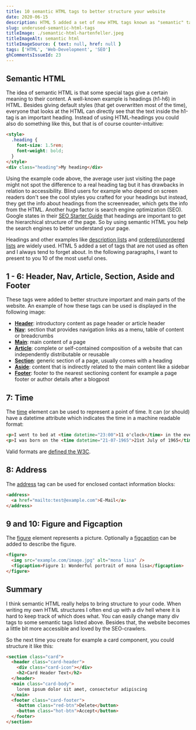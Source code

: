 ```yaml
---
title: 10 semantic HTML tags to better structure your website
date: 2020-06-15
description: HTML 5 added a set of new HTML tags known as "semantic" tags to better structure websites. You should use them to avoid sinking in chaos with many levels of nested divs. They also have the benefit to make your website more accessible.
slug: underused-semantic-html-tags
titleImage: ./semantic-html-hartenfeller.jpeg
titleImageAlt: semantic html
titleImageSource: { text: null, href: null }
tags: ['HTML', 'Web-Development', 'SEO']
ghCommentsIssueId: 23
---
```


## Semantic HTML

The idea of semantic HTML is that some special tags give a certain meaning to their content. A well-known example is headings (h1-h6) in HTML. Besides giving default styles (that get overwritten most of the time), everyone that looks at the HTML can directly see that the text inside the h1-tag is an important heading. Instead of using HTML-headings you could also do something like this, but that is of course counter-intuitive:

```html
<style>
  .heading {
    font-size: 1.5rem;
    font-weight: bold;
  }
</style>
<div class="heading">My heading</div>
```

Using the example code above, the average user just visiting the page might not spot the difference to a real heading tag but it has drawbacks in relation to accessibility. Blind users for example who depend on screen readers don't see the cool styles you crafted for your headings but instead, they get the info about headings from the screenreader, which gets the info from the HTML. Another huge factor is search engine optimization (SEO). Google states in their [SEO Starter Guide](https://support.google.com/webmasters/answer/7451184) that headings are important to get the hierarchical structure of the page. So by using semantic HTML you help the search engines to better understand your page.

Headings and other examples like [description lists](https://developer.mozilla.org/en-US/docs/Web/HTML/Element/dl#examples) and [ordered/unordered lists](https://developer.mozilla.org/en-US/docs/Web/HTML/Element/li) are widely used. HTML 5 added a set of tags that are not used as often and I always tend to forget about. In the following paragraphs, I want to present to you 10 of the most useful ones.

## 1 - 6: Header, Nav, Article, Section, Aside and Footer

These tags were added to better structure important and main parts of the website. An example of how these tags can be used is displayed in the following image:

<BlogImg
  filename="semantic-structure-hartenfeller.jpg"
  alt="structure how header, nav, article, section, aside and footer can be used"
/>

- **[Header](https://developer.mozilla.org/en-US/docs/Web/HTML/Element/header)**: introductory content as page header or article header
- **[Nav](https://developer.mozilla.org/en-US/docs/Web/HTML/Element/nav)**: section that provides navigation links as a menu, table of content or breadcrumbs
- **[Main](https://developer.mozilla.org/en-US/docs/Web/HTML/Element/main)**: main content of a page
- **[Article](https://developer.mozilla.org/en-US/docs/Web/HTML/Element/article)**: complete or self-contained composition of a website that can independently distributable or reusable
- **[Section](https://developer.mozilla.org/en-US/docs/Web/HTML/Element/section)**: generic section of a page, usually comes with a heading
- **[Aside](https://developer.mozilla.org/en-US/docs/Web/HTML/Element/aside)**: content that is indirectly related to the main content like a sidebar
- **[Footer](https://developer.mozilla.org/en-US/docs/Web/HTML/Element/footer)**: footer to the nearest sectioning content for example a page footer or author details after a blogpost

## 7: Time

The [time](https://developer.mozilla.org/en-US/docs/Web/HTML/Element/article) element can be used to represent a point of time. It can (or should) have a datetime attribute which indicates the time in a machine readable format:

```html
<p>I went to bed at <time datetime="23:00">11 o'clock</time> in the evening</p>
<p>I was born on the <time datetime="21-07-1965">21st July of 1965</time></p>
```

Valid formats are [defined the W3C](https://www.w3.org/TR/2014/REC-html5-20141028/infrastructure.html#dates-and-times).

## 8: Address

The [address](https://developer.mozilla.org/en-US/docs/Web/HTML/Element/address) tag can be used for enclosed contact information blocks:

```html
<address>
  <a href="mailto:test@example.com">E-Mail</a>
</address>
```

## 9 and 10: Figure and Figcaption

The [figure](https://developer.mozilla.org/en-US/docs/Web/HTML/Element/figure) element represents a picture. Optionally a [figcaption](https://developer.mozilla.org/en-US/docs/Web/HTML/Element/figcaption) can be added to describe the figure.

```html
<figure>
  <img src="example.com/image.jpg" alt="mona lisa" />
  <figcaption>Figure 1: Wonderful portrait of mona lisa</figcaption>
</figure>
```

## Summary

I think semantic HTML really helps to bring structure to your code. When writing my own HTML structures I often end up with a div hell where it is hard to keep track of which does what. You can easily change many div tags to some semantic tags listed above. Besides that, the website becomes a little bit more accessible and loved by the SEO-crawlers.

So the next time you create for example a card component, you could structure it like this:

```html
<section class="card">
  <header class="card-header">
    <div class="card-icon"></div>
    <h2>Card Header Text</h2>
  </header>
  <main class="card-body">
    lorem ipsum dolor sit amet, consectetur adipiscing
  </main>
  <footer class="card-footer">
    <button class="red-btn">Delete</button>
    <button class="hot-btn">Accept</button>
  </footer>
</section>
```
